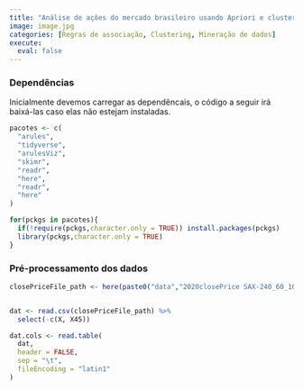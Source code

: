 ```yaml
---
title: "Análise de ações do mercado brasileiro usando Apriori e clustering"
image: image.jpg
categories: [Regras de associação, Clustering, Mineração de dados]
execute: 
  eval: false
---
```


### Dependências 

Inicialmente devemos carregar as dependêncais, o código a seguir irá baixá-las caso elas não estejam instaladas.

```r
pacotes <- c(
  "arules",
  "tidyverse",
  "arulesViz",
  "skimr",
  "readr",
  "here",
  "readr",
  "here"
)

for(pckgs in pacotes){
  if(!require(pckgs,character.only = TRUE)) install.packages(pckgs)
  library(pckgs,character.only = TRUE)
}

```

### Pré-processamento dos dados

```r
closePriceFile_path <- here(paste0("data","2020closePrice SAX-240_60_10.csv"))


dat <- read.csv(closePriceFile_path) %>%
  select(-c(X, X45))

dat.cols <- read.table(
  dat,
  header = FALSE,
  sep = "\t",
  fileEncoding = "latin1"
)

```
